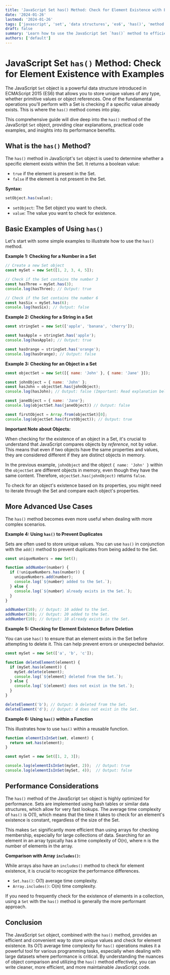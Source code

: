 ```yaml
---
title: 'JavaScript Set has() Method: Check for Element Existence with Examples'
date: '2024-01-26'
lastmod: '2024-01-26'
tags: ['javascript', 'set', 'data structures', 'es6', 'has()', 'method', 'performance', 'web development']
draft: false
summary: 'Learn how to use the JavaScript Set `has()` method to efficiently check if a particular element exists within a Set object. Explore practical examples and understand its performance benefits.'
authors: ['default']
---
```


# JavaScript Set `has()` Method: Check for Element Existence with Examples

The JavaScript `Set` object is a powerful data structure introduced in ECMAScript 2015 (ES6) that allows you to store unique values of any type, whether primitive values or object references.  One of the fundamental operations you'll perform with a Set is checking if a specific value already exists. This is where the `has()` method comes into play.

This comprehensive guide will dive deep into the `has()` method of the JavaScript `Set` object, providing clear explanations, practical code examples, and insights into its performance benefits.

## What is the `has()` Method?

The `has()` method in JavaScript's `Set` object is used to determine whether a specific element exists within the Set. It returns a boolean value:

*   `true` if the element is present in the Set.
*   `false` if the element is not present in the Set.

**Syntax:**

```javascript
setObject.has(value);
```

*   `setObject`: The Set object you want to check.
*   `value`: The value you want to check for existence.

## Basic Examples of Using `has()`

Let's start with some simple examples to illustrate how to use the `has()` method.

**Example 1: Checking for a Number in a Set**

```javascript
// Create a new Set object
const mySet = new Set([1, 2, 3, 4, 5]);

// Check if the Set contains the number 3
const hasThree = mySet.has(3);
console.log(hasThree); // Output: true

// Check if the Set contains the number 6
const hasSix = mySet.has(6);
console.log(hasSix); // Output: false
```

**Example 2: Checking for a String in a Set**

```javascript
const stringSet = new Set(['apple', 'banana', 'cherry']);

const hasApple = stringSet.has('apple');
console.log(hasApple); // Output: true

const hasOrange = stringSet.has('orange');
console.log(hasOrange); // Output: false
```

**Example 3: Checking for an Object in a Set**

```javascript
const objectSet = new Set([{ name: 'John' }, { name: 'Jane' }]);

const johnObject = { name: 'John' };
const hasJohn = objectSet.has(johnObject);
console.log(hasJohn); // Output: false (Important: Read explanation below)

const janeObject = { name: 'Jane'};
console.log(objectSet.has(janeObject)) // Output: false

const firstObject = Array.from(objectSet)[0];
console.log(objectSet.has(firstObject)); // Output: true
```

**Important Note about Objects:**

When checking for the existence of an object in a Set, it's crucial to understand that JavaScript compares objects by *reference*, not by *value*. This means that even if two objects have the same properties and values, they are considered different if they are distinct objects in memory.

In the previous example, `johnObject` and the object `{ name: 'John' }` within the `objectSet` are different objects in memory, even though they have the same content. Therefore, `objectSet.has(johnObject)` returns `false`.

To check for an object's existence based on its properties, you might need to iterate through the Set and compare each object's properties.

## More Advanced Use Cases

The `has()` method becomes even more useful when dealing with more complex scenarios.

**Example 4: Using `has()` to Prevent Duplicates**

Sets are often used to store unique values.  You can use `has()` in conjunction with the `add()` method to prevent duplicates from being added to the Set.

```javascript
const uniqueNumbers = new Set();

function addNumber(number) {
  if (!uniqueNumbers.has(number)) {
    uniqueNumbers.add(number);
    console.log(`${number} added to the Set.`);
  } else {
    console.log(`${number} already exists in the Set.`);
  }
}

addNumber(10); // Output: 10 added to the Set.
addNumber(20); // Output: 20 added to the Set.
addNumber(10); // Output: 10 already exists in the Set.
```

**Example 5: Checking for Element Existence Before Deletion**

You can use `has()` to ensure that an element exists in the Set before attempting to delete it.  This can help prevent errors or unexpected behavior.

```javascript
const mySet = new Set(['a', 'b', 'c']);

function deleteElement(element) {
  if (mySet.has(element)) {
    mySet.delete(element);
    console.log(`${element} deleted from the Set.`);
  } else {
    console.log(`${element} does not exist in the Set.`);
  }
}

deleteElement('b'); // Output: b deleted from the Set.
deleteElement('d'); // Output: d does not exist in the Set.
```

**Example 6:  Using `has()` within a Function**

This illustrates how to use `has()` within a reusable function.

```javascript
function elementIsInSet(set, element) {
  return set.has(element);
}

const mySet = new Set([1, 2, 3]);

console.log(elementIsInSet(mySet, 2));  // Output: true
console.log(elementIsInSet(mySet, 4));  // Output: false
```

## Performance Considerations

The `has()` method of the JavaScript `Set` object is highly optimized for performance. Sets are implemented using hash tables or similar data structures, which allow for very fast lookups. The average time complexity of `has()` is O(1), which means that the time it takes to check for an element's existence is constant, regardless of the size of the Set.

This makes `Set` significantly more efficient than using arrays for checking membership, especially for large collections of data.  Searching for an element in an array typically has a time complexity of O(n), where n is the number of elements in the array.

**Comparison with Array `includes()`:**

While arrays also have an `includes()` method to check for element existence, it is crucial to recognize the performance differences.

*   `Set.has()`:  O(1) average time complexity.
*   `Array.includes()`: O(n) time complexity.

If you need to frequently check for the existence of elements in a collection, using a `Set` with the `has()` method is generally the more performant approach.

## Conclusion

The JavaScript `Set` object, combined with the `has()` method, provides an efficient and convenient way to store unique values and check for element existence. Its O(1) average time complexity for `has()` operations makes it a powerful tool for various programming tasks, especially when dealing with large datasets where performance is critical. By understanding the nuances of object comparison and utilizing the `has()` method effectively, you can write cleaner, more efficient, and more maintainable JavaScript code.